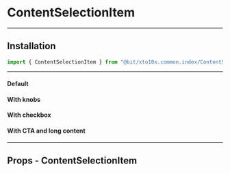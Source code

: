 
# ContentSelectionItem

----

## Installation

```jsx
import { ContentSelectionItem } from "@bit/xto10x.common.index/ContentSelection";
```
----

#### Default

<Preview>
  <Story id="molecules-contentselectionitem--with-default">
  </Story>
</Preview>

#### With knobs

<Preview>
  <Story id="molecules-contentselectionitem--with-knobs">
  </Story>
</Preview>

#### With checkbox

<Preview>
  <Story id="molecules-contentselectionitem--with-checkbox">
  </Story>
</Preview>

#### With CTA and long content

<Preview>
  <Story id="molecules-contentselectionitem--with-cta">
  </Story>
</Preview>

----



## Props - ContentSelectionItem

<Props of={ContentSelectionItem} />
